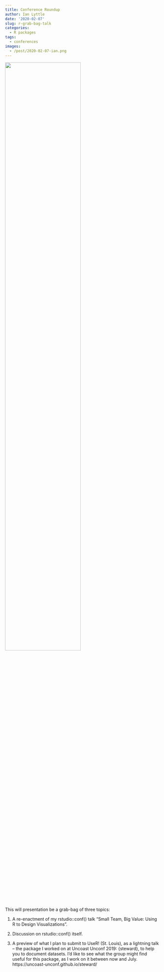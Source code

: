 ```yaml
---
title: Conference Roundup
author: Ian Lyttle
date: '2020-02-07'
slug: r-grab-bag-talk
categories:
  - R packages
tags:
  - conferences
images:
  - /post/2020-02-07-ian.png
---
```


![](/post/2020-02-07-ian.png){width=70%}

This will presentation be a grab-bag of three topics:
 
1. A re-enactment of my rstudio::conf() talk “Small Team, Big Value: Using R to Design Visualizations”.

2. Discussion on rstudio::conf() itself.

3. A preview of what I plan to submit to UseR! (St. Louis), as a lightning talk – the package I worked on at Uncoast Unconf 2019: {steward}, to help you to document datasets.  I’d like to see what the group might find useful for this package, as I work on it between now and July.  https://uncoast-unconf.github.io/steward/
